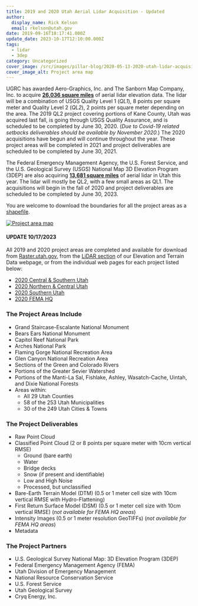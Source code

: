```yaml
---
title: 2019 and 2020 Utah Aerial Lidar Acquisition - Updated
author:
  display_name: Rick Kelson
  email: rkelson@utah.gov
date: 2019-09-16T18:17:41.000Z
update_date: 2023-10-17T12:10:00.000Z
tags:
  - lidar
  - 3dep
category: Uncategorized
cover_image: /src/images/pillar-blog/2020-05-13-2020-utah-lidar-acquisition/2020utahlidaracquisition_9_16_20_sm.png
cover_image_alt: Project area map
---
```



UGRC has awarded Aero-Graphics, Inc. and The Sanborn Map Company, Inc. to acquire [**26,036 square miles**](https://arcg.is/08W4bS 'view project areas in ArcGIS Online') of aerial lidar elevation data. The lidar will be a combination of USGS Quality Level 1 (_QL1_), 8 points per square meter and Quality Level 2 (_QL2_), 2 points per square meter depending on the area. The 2019 QL2 project covering portions of Kane County, Utah was acquired last fall, is going through USGS Quality Assurance, and is scheduled to be completed by June 30, 2020. (_Due to Covid-19 related setbacks deliverables should be available by November 2020._) The 2020 acquisitions have begun and will continue throughout the year. These project areas will be completed in 2021 and project deliverables are scheduled to be completed by June 30, 2021.

The Federal Emergency Management Agency, the U.S. Forest Service, and the U.S. Geological Survey (USGS) National Map 3D Elevation Program (3DEP) are also acquiring [**13,681 square miles**](https://arcg.is/08W4bS 'view project areas in ArcGIS Online') of aerial lidar in Utah this year. The lidar will mostly be QL2, with a few small areas as QL1. The acquisitions will begin in the fall of 2020 and project deliverables are scheduled to be completed by June 30, 2023.

You are welcome to download the boundaries for all the project areas as a [shapefile](https://drive.google.com/a/utah.gov/uc?id=1-oxmHxLEDPAhM2SKKKh_Df8Pa0iUWKvD&export=download).

[![Project area map](../../images/pillar-blog/2020-05-13-2020-utah-lidar-acquisition/2020utahlidaracquisition_9_16_20_sm.png 'view project area map')](../../images/pillar-blog/2020-05-13-2020-utah-lidar-acquisition/2020utahlidaracquisition_9_16_20.png)

#### UPDATE 10/17/2023

All 2019 and 2020 project areas are completed and available for download from [Raster.utah.gov](https://raster.utah.gov), from the [LiDAR section](/products/sgid/elevation) of our Elevation and Terrain Data webpage, or from the individual web pages for each project listed below:

- [2020 Central & Southern Utah](/products/sgid/elevation/lidar)
- [2020 Northern & Central Utah](/products/sgid/elevation/lidar)
- [2020 Southern Utah](/products/sgid/elevation/lidar)
- [2020 FEMA HQ](/products/sgid/elevation/lidar)

### The Project Areas Include

- Grand Staircase-Escalante National Monument
- Bears Ears National Monument
- Capitol Reef National Park
- Arches National Park
- Flaming Gorge National Recreation Area
- Glen Canyon National Recreation Area
- Sections of the Green and Colorado Rivers
- Portions of the Greater Sevier Watershed
- Portions of the Manti-La Sal, Fishlake, Ashley, Wasatch-Cache, Uintah, and Dixie National Forests
- Areas within:
  - All 29 Utah Counties
  - 58 of the 253 Utah Municipalities
  - 30 of the 249 Utah Cities & Towns

### The Project Deliverables

- Raw Point Cloud
- Classified Point Cloud (2 or 8 points per square meter with 10cm vertical RMSE)
  - Ground (bare earth)
  - Water
  - Bridge decks
  - Snow (if present and identifiable)
  - Low and High Noise
  - Processed, but unclassified
- Bare-Earth Terrain Model (DTM) (0.5 or 1 meter cell size with 10cm vertical RMSE with Hydro-Flattening)
- First Return Surface Model (DSM) (0.5 or 1 meter cell size with 10cm vertical RMSE) (_not available for FEMA HQ areas_)
- Intensity Images (0.5 or 1 meter resolution GeoTIFFs) (_not available for FEMA HQ areas_)
- Metadata

### The Project Partners

- U.S. Geological Survey National Map: 3D Elevation Program (3DEP)
- Federal Emergency Management Agency (FEMA)
- Utah Division of Emergency Management
- National Resource Conservation Service
- U.S. Forest Service
- Utah Geological Survey
- Cryq Energy, Inc.

<Contacts subject={frontmatter.title} contactKey="elevation" />
